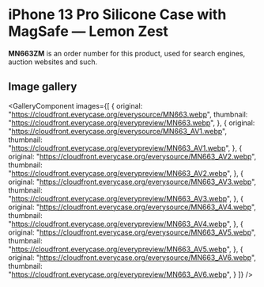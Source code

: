 
# iPhone 13 Pro Silicone Case with MagSafe — Lemon Zest

<Callout type='info' emoji='👉🏻'>**MN663ZM** is an order number for this product, used for search engines, auction websites and such.</Callout>

## Image gallery

<GalleryComponent
    images={[
      {
        original: "https://cloudfront.everycase.org/everysource/MN663.webp",
        thumbnail: "https://cloudfront.everycase.org/everypreview/MN663.webp",
      },
      {
        original: "https://cloudfront.everycase.org/everysource/MN663_AV1.webp",
        thumbnail: "https://cloudfront.everycase.org/everypreview/MN663_AV1.webp",
      },
      {
        original: "https://cloudfront.everycase.org/everysource/MN663_AV2.webp",
        thumbnail: "https://cloudfront.everycase.org/everypreview/MN663_AV2.webp",
      },
      {
        original: "https://cloudfront.everycase.org/everysource/MN663_AV3.webp",
        thumbnail: "https://cloudfront.everycase.org/everypreview/MN663_AV3.webp",
      },
      {
        original: "https://cloudfront.everycase.org/everysource/MN663_AV4.webp",
        thumbnail: "https://cloudfront.everycase.org/everypreview/MN663_AV4.webp",
      },
      {
        original: "https://cloudfront.everycase.org/everysource/MN663_AV5.webp",
        thumbnail: "https://cloudfront.everycase.org/everypreview/MN663_AV5.webp",
      },
      {
        original: "https://cloudfront.everycase.org/everysource/MN663_AV6.webp",
        thumbnail: "https://cloudfront.everycase.org/everypreview/MN663_AV6.webp",
      }
    ]}
  />
